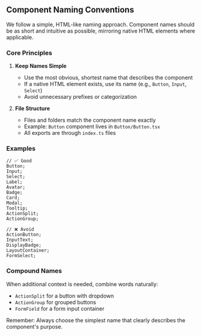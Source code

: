 
## Component Naming Conventions

We follow a simple, HTML-like naming approach. Component names should be as short and intuitive as possible, mirroring native HTML elements where applicable.

### Core Principles

1. **Keep Names Simple**

   - Use the most obvious, shortest name that describes the component
   - If a native HTML element exists, use its name (e.g., `Button`, `Input`, `Select`)
   - Avoid unnecessary prefixes or categorization

2. **File Structure**
   - Files and folders match the component name exactly
   - Example: `Button` component lives in `Button/Button.tsx`
   - All exports are through `index.ts` files

### Examples

```tsx
// ✅ Good
Button;
Input;
Select;
Label;
Avatar;
Badge;
Card;
Modal;
Tooltip;
ActionSplit;
ActionGroup;

// ❌ Avoid
ActionButton;
InputText;
DisplayBadge;
LayoutContainer;
FormSelect;
```

### Compound Names

When additional context is needed, combine words naturally:

- `ActionSplit` for a button with dropdown
- `ActionGroup` for grouped buttons
- `FormField` for a form input container

Remember: Always choose the simplest name that clearly describes the component's purpose.
